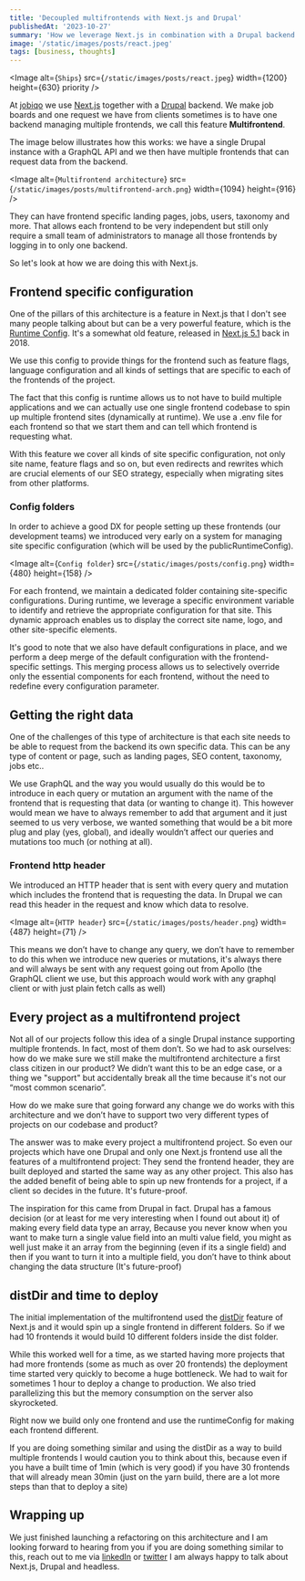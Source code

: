 ```yaml
---
title: 'Decoupled multifrontends with Next.js and Drupal'
publishedAt: '2023-10-27'
summary: 'How we leverage Next.js in combination with a Drupal backend to create multifrontend projects, allowing independent frontends managed by a single backend'
image: '/static/images/posts/react.jpeg'
tags: [business, thoughts]
---
```


<Image
  alt={`Ships`}
  src={`/static/images/posts/react.jpeg`}
  width={1200}
  height={630}
  priority
/>

At [jobiqo](https://www.jobiqo.com/) we use [Next.js](https://nextjs.org/) together with a [Drupal](https://www.drupal.org/) backend. We make job boards and one request we have from clients sometimes is to have one backend managing multiple frontends, we call this feature **Multifrontend**.

The image below illustrates how this works: we have a single Drupal instance with a GraphQL API and we then have multiple frontends that can request data from the backend.

<Image
  alt={`Multifrontend architecture`}
  src={`/static/images/posts/multifrontend-arch.png`}
  width={1094}
  height={916}
/>

They can have frontend specific landing pages, jobs, users, taxonomy and more. That allows each frontend to be very independent but still only require a small team of administrators to manage all those frontends by logging in to only one backend.

So let's look at how we are doing this with Next.js.

## Frontend specific configuration

One of the pillars of this architecture is a feature in Next.js that I don't see many people talking about but can be a very powerful feature, which is the [Runtime Config](https://nextjs.org/docs/pages/api-reference/next-config-js/runtime-configuration). It's a somewhat old feature, released in [Next.js 5.1](https://nextjs.org/blog/next-5-1) back in 2018.

We use this config to provide things for the frontend such as feature flags, language configuration and all kinds of settings that are specific to each of the frontends of the project.

The fact that this config is runtime allows us to not have to build multiple applications and we can actually use one single frontend codebase to spin up multiple frontend sites (dynamically at runtime). We use a .env file for each frontend so that we start them and can tell which frontend is requesting what.

With this feature we cover all kinds of site specific configuration, not only site name, feature flags and so on, but even redirects and rewrites which are crucial elements of our SEO strategy, especially when migrating sites from other platforms.

### Config folders

In order to achieve a good DX for people setting up these frontends (our development teams) we introduced very early on a system for managing site specific configuration (which will be used by the publicRuntimeConfig).

<Image
  alt={`Config folder`}
  src={`/static/images/posts/config.png`}
  width={480}
  height={158}
/>

For each frontend, we maintain a dedicated folder containing site-specific configurations. During runtime, we leverage a specific environment variable to identify and retrieve the appropriate configuration for that site. This dynamic approach enables us to display the correct site name, logo, and other site-specific elements.

It's good to note that we also have default configurations in place, and we perform a deep merge of the default configuration with the frontend-specific settings. This merging process allows us to selectively override only the essential components for each frontend, without the need to redefine every configuration parameter.

## Getting the right data

One of the challenges of this type of architecture is that each site needs to be able to request from the backend its own specific data. This can be any type of content or page, such as landing pages, SEO content, taxonomy, jobs etc..

We use GraphQL and the way you would usually do this would be to introduce in each query or mutation an argument with the name of the frontend that is requesting that data (or wanting to change it). This however would mean we have to always remember to add that argument and it just seemed to us very verbose, we wanted something that would be a bit more plug and play (yes, global), and ideally wouldn’t affect our queries and mutations too much (or nothing at all).

### Frontend http header

We introduced an HTTP header that is sent with every query and mutation which includes the frontend that is requesting the data. In Drupal we can read this header in the request and know which data to resolve.

<Image
  alt={`HTTP header`}
  src={`/static/images/posts/header.png`}
  width={487}
  height={71}
/>

This means we don’t have to change any query, we don’t have to remember to do this when we introduce new queries or mutations, it's always there and will always be sent with any request going out from Apollo (the GraphQL client we use, but this approach would work with any graphql client or with just plain fetch calls as well)

## Every project as a multifrontend project

Not all of our projects follow this idea of a single Drupal instance supporting multiple frontends. In fact, most of them don’t. So we had to ask ourselves: how do we make sure we still make the multifrontend architecture a first class citizen in our product? We didn’t want this to be an edge case, or a thing we "support" but accidentally break all the time because it's not our “most common scenario”.

How do we make sure that going forward any change we do works with this architecture and we don’t have to support two very different types of projects on our codebase and product?

The answer was to make every project a multifrontend project. So even our projects which have one Drupal and only one Next.js frontend use all the features of a multifrontend project: They send the frontend header, they are built deployed and started the same way as any other project. This also has the added benefit of being able to spin up new frontends for a project, if a client so decides in the future. It's future-proof.

The inspiration for this came from Drupal in fact. Drupal has a famous decision (or at least for me very interesting when I found out about it) of making every field data type an array, Because you never know when you want to make turn a single value field into an multi value field, you might as well just make it an array from the beginning (even if its a single field) and then if you want to turn it into a multiple field, you don’t have to think about changing the data structure (It's future-proof)

## distDir and time to deploy

The initial implementation of the multifrontend used the [distDir](https://nextjs.org/docs/pages/api-reference/next-config-js/distDir) feature of Next.js and it would spin up a single frontend in different folders. So if we had 10 frontends it would build 10 different folders inside the dist folder.

While this worked well for a time, as we started having more projects that had more frontends (some as much as over 20 frontends) the deployment time started very quickly to become a huge bottleneck. We had to wait for sometimes 1 hour to deploy a change to production. We also tried parallelizing this but the memory consumption on the server also skyrocketed.

Right now we build only one frontend and use the runtimeConfig for making each frontend different.

If you are doing something similar and using the distDir as a way to build multiple frontends I would caution you to think about this, because even if you have a built time of 1min (which is very good) if you have 30 frontends that will already mean 30min (just on the yarn build, there are a lot more steps than that to deploy a site)

## Wrapping up

We just finished launching a refactoring on this architecture and I am looking forward to hearing from you if you are doing something similar to this, reach out to me via [linkedIn](https://www.linkedin.com/in/joao-garin/) or [twitter](https://twitter.com/joaogarin) I am always happy to talk about Next.js, Drupal and headless.
